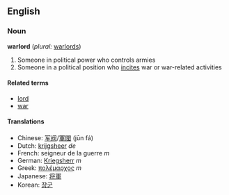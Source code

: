 ==English==

===Noun===
'''warlord''' (''plural:'' [[warlords]])
#Someone in political power who controls armies
#Someone in a political position who [[incite]]s war or war-related activities

====Related terms====
*[[lord]]
*[[war]]

====Translations====
*Chinese: [[军阀]]/[[軍閥]] (jūn fá)
*Dutch: [[krijgsheer]] ''de''
*French: seigneur de la guerre ''m''
*German: [[Kriegsherr]] ''m''
*Greek: [[πολέμαρχος]] ''m''
*Japanese: [[将軍]]
*Korean: [[장군]]